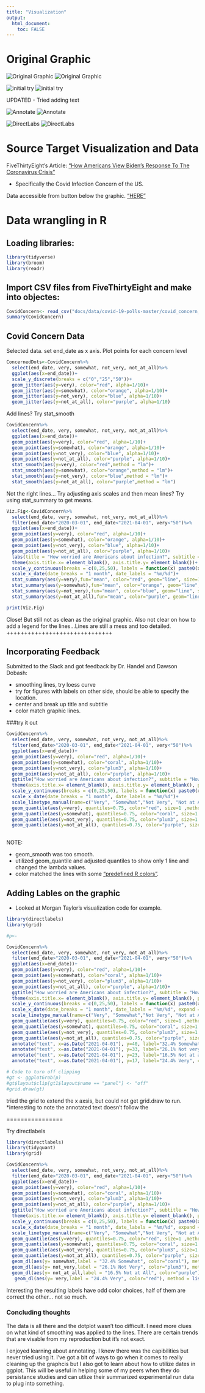 ---
title: "Visualization"
output: 
  html_document:
    toc: FALSE
---

# Original Graphic
![Original Graphic](docs/OrigViz.PNG⁩)
![Original Graphic](https://github.com/MoChan2021/MonicaChan-MADA-portfolio/blob/352d0a75e228fed5cbfecfbc5887d6f2b7b614b7/docs/OrigViz.png?raw=TRUE⁩)

![initial try](docs/ReplicatePlot.PNG⁩)
![initial try](https://github.com/MoChan2021/MonicaChan-MADA-portfolio/blob/352d0a75e228fed5cbfecfbc5887d6f2b7b614b7/docs/ReplicatePlot.png?raw=TRUE⁩)

UPDATED - Tried adding text

![Annotate](P1.PNG⁩)
![Annotate](https://github.com/MoChan2021/MonicaChan-MADA-portfolio/blob/352d0a75e228fed5cbfecfbc5887d6f2b7b614b7/docs/P1.png?raw=TRUE)

![DirectLabs](P2.PNG⁩)
![DirectLabs](https://github.com/MoChan2021/MonicaChan-MADA-portfolio/blob/352d0a75e228fed5cbfecfbc5887d6f2b7b614b7/docs/P2.png?raw=TRUE⁩)

# Source Target Visualization and Data

FiveThirtyEight's Article: ["How Americans View Biden's Response To The Coronavirus Crisis"](https://projects.fivethirtyeight.com/coronavirus-polls/) 

* Specifically the Covid Infection Concern of the US.

Data accessible from button below the graphic. ["HERE"](https://github.com/fivethirtyeight/covid-19-polls/archive/master.zip)   

# Data wrangling in R

## Loading libraries:
```{r warning=FALSE}
library(tidyverse)
library(broom)
library(readr)
```
## Import CSV files from FiveThirtyEight and make into objectes:

```{r}
CovidConcern<- read_csv("docs/data/covid-19-polls-master/covid_concern_polls.csv")
summary(CovidConcern)

```
## Covid Concern Data
Selected data. set end_date as x axis. Plot points for each concern level

```{r warning=FALSE}
ConcernedDots<-CovidConcern%>%
  select(end_date, very, somewhat, not_very, not_at_all)%>%
  ggplot(aes(x=end_date))+
  scale_y_discrete(breaks = c("0","25","50"))+
  geom_jitter(aes(y=very), color="red", alpha=1/10)+
  geom_jitter(aes(y=somewhat), color="orange", alpha=1/10)+
  geom_jitter(aes(y=not_very), color="blue", alpha=1/10)+
  geom_jitter(aes(y=not_at_all), color="purple", alpha=1/10)

```

Add lines? Try stat_smooth
```{r warning=FALSE}
CovidConcern%>%
  select(end_date, very, somewhat, not_very, not_at_all)%>%
  ggplot(aes(x=end_date))+
  geom_point(aes(y=very), color="red", alpha=1/10)+
  geom_point(aes(y=somewhat), color="orange", alpha=1/10)+
  geom_point(aes(y=not_very), color="blue", alpha=1/10)+
  geom_point(aes(y=not_at_all), color="purple", alpha=1/10)+
  stat_smooth(aes(y=very), color="red",method = "lm")+
  stat_smooth(aes(y=somewhat), color="orange",method = "lm")+
  stat_smooth(aes(y=not_very), color="blue",method = "lm")+
  stat_smooth(aes(y=not_at_all), color="purple",method = "lm")

```

Not the right lines... Try adjusting axis scales and then mean lines?
Try using stat_summary to get means.
```{r warning=FALSE}
Viz.Fig<-CovidConcern%>%
  select(end_date, very, somewhat, not_very, not_at_all)%>%
  filter(end_date>"2020-03-01", end_date<"2021-04-01", very<"50")%>%
  ggplot(aes(x=end_date))+
  geom_point(aes(y=very), color="red", alpha=1/10)+
  geom_point(aes(y=somewhat), color="orange", alpha=1/10)+
  geom_point(aes(y=not_very), color="blue", alpha=1/10)+
  geom_point(aes(y=not_at_all), color="purple", alpha=1/10)+
  labs(title = "How worried are Americans about infection?", subtitle = "How concerned Americans say they are that they, someone in their family or someone else \n they know will become infected with the coronavirus")+
  theme(axis.title.x= element_blank(), axis.title.y= element_blank())+
  scale_y_continuous(breaks = c(0,25,50), labels = function(x) paste0(x * 1, '%'))+
  scale_x_date(date_breaks = "1 month", date_labels = "%m/%d")+
  stat_summary(aes(y=very),fun="mean", color="red", geom="line", size=1)+
  stat_summary(aes(y=somewhat),fun="mean", color="orange", geom="line", size=1)+
  stat_summary(aes(y=not_very),fun="mean", color="blue", geom="line", size=1)+
  stat_summary(aes(y=not_at_all),fun="mean", color="purple", geom="line", size=1)

print(Viz.Fig)
```

Close!
But still not as clean as the original graphic.
Also not clear on how to add a legend for the lines...Lines are still a mess and too detailed.
++++++++++++++++++++++++++++++

## Incorporating Feedback

Submitted to the Slack and got feedback by Dr. Handel and Dawson Dobash:

* smoothing lines, try loess curve
* try for figures with labels on other side, should be able to specify the location.
* center and break up title and subtitle
* color match graphic lines.

###try it out
```{r warning=FALSE}
CovidConcern%>%
  select(end_date, very, somewhat, not_very, not_at_all)%>%
  filter(end_date>"2020-03-01", end_date<"2021-04-01", very<"50")%>%
  ggplot(aes(x=end_date))+
  geom_point(aes(y=very), color="red", alpha=1/10)+
  geom_point(aes(y=somewhat), color="coral", alpha=1/10)+
  geom_point(aes(y=not_very), color="plum3", alpha=1/10)+
  geom_point(aes(y=not_at_all), color="purple", alpha=1/10)+
  ggtitle("How worried are Americans about infection?", subtitle = "How concerned Americans say they are that they, someone in their family or someone else \n they know will become infected with the coronavirus")+  
  theme(axis.title.x= element_blank(), axis.title.y= element_blank(), plot.title = element_text(hjust=0.5), plot.subtitle = element_text(hjust=0.5))+
  scale_y_continuous(breaks = c(0,25,50), labels = function(x) paste0(x * 1, '%'))+
  scale_x_date(date_breaks = "1 month", date_labels = "%m/%d")+
  scale_linetype_manual(name=c("Very", "Somewhat","Not Very", "Not at All")) +
  geom_quantile(aes(y=very), quantiles=0.75, color="red", size=1 ,method="rqss", lambda=2)+
  geom_quantile(aes(y=somewhat), quantiles=0.75, color="coral", size=1 ,method="rqss", lambda=2)+
  geom_quantile(aes(y=not_very), quantiles=0.75, color="plum3", size=1 ,method="rqss", lambda=2)+
  geom_quantile(aes(y=not_at_all), quantiles=0.75, color="purple", size=1 ,method="rqss", lambda=2)
  
```

NOTE:

* geom_smooth was too smooth.
* utilized geom_quantile and adjusted quantiles to show only 1 line and changed the lambda values.
* color matched the lines with some ["predefined R colors"](http://sape.inf.usi.ch/quick-reference/ggplot2/colour).

## Adding Lables on the graphic

* Looked at Morgan Taylor's visualization code for example.

```{r warning=FALSE}
library(directlabels)
library(grid)

#p<-

CovidConcern%>%
  select(end_date, very, somewhat, not_very, not_at_all)%>%
  filter(end_date>"2020-03-01", end_date<"2021-04-01", very<"50")%>%
  ggplot(aes(x=end_date))+
  geom_point(aes(y=very), color="red", alpha=1/10)+
  geom_point(aes(y=somewhat), color="coral", alpha=1/10)+
  geom_point(aes(y=not_very), color="plum3", alpha=1/10)+
  geom_point(aes(y=not_at_all), color="purple", alpha=1/10)+
  ggtitle("How worried are Americans about infection?", subtitle = "How concerned Americans say they are that they, someone in their family or someone else \n they know will become infected with the coronavirus")+  
  theme(axis.title.x= element_blank(), axis.title.y= element_blank(), plot.title = element_text(hjust=0.5), plot.subtitle = element_text(hjust=0.5))+
  scale_y_continuous(breaks = c(0,25,50), labels = function(x) paste0(x * 1, '%'))+
  scale_x_date(date_breaks = "1 month", date_labels = "%m/%d", expand = c(0.001,75))+
  scale_linetype_manual(name=c("Very", "Somewhat","Not Very", "Not at All")) +
  geom_quantile(aes(y=very), quantiles=0.75, color="red", size=1 ,method="rqss", lambda=2)+
  geom_quantile(aes(y=somewhat), quantiles=0.75, color="coral", size=1 ,method="rqss", lambda=2)+
  geom_quantile(aes(y=not_very), quantiles=0.75, color="plum3", size=1 ,method="rqss", lambda=2)+
  geom_quantile(aes(y=not_at_all), quantiles=0.75, color="purple", size=1 ,method="rqss", lambda=2)+
  annotate("text", x=as.Date("2021-04-01"), y=40, label="32.4% Somewhat", color="coral", hjust=0)+
  annotate("text", x=as.Date("2021-04-01"), y=33, label="26.1% Not very", color="plum3", hjust=0)+
  annotate("text", x=as.Date("2021-04-01"), y=23, label="16.5% Not at all", color="purple", hjust=0)+
  annotate("text", x=as.Date("2021-04-01"), y=17, label="24.4% Very", color="red", hjust=0)

# Code to turn off clipping
#gt <- ggplotGrob(p)
#gt$layout$clip[gt1$layout$name == "panel"] <- "off"
#grid.draw(gt)

```
tried the grid to extend the x axsis, but could not get grid.draw to run.
*interesting to note the annotated text doesn't follow the 

================

Try directlabels
```{r warning=FALSE}
library(directlabels)
library(tidyquant)
library(grid)

CovidConcern%>%
  select(end_date, very, somewhat, not_very, not_at_all)%>%
  filter(end_date>"2020-03-01", end_date<"2021-04-01", very<"50")%>%
  ggplot(aes(x=end_date))+
  geom_point(aes(y=very), color="red", alpha=1/10)+
  geom_point(aes(y=somewhat), color="coral", alpha=1/10)+
  geom_point(aes(y=not_very), color="plum3", alpha=1/10)+
  geom_point(aes(y=not_at_all), color="purple", alpha=1/10)+
  ggtitle("How worried are Americans about infection?", subtitle = "How concerned Americans say they are that they, someone in their family or someone else \n they know will become infected with the coronavirus")+  
  theme(axis.title.x= element_blank(), axis.title.y= element_blank(), plot.title = element_text(hjust=0.5), plot.subtitle = element_text(hjust=0.5))+
  scale_y_continuous(breaks = c(0,25,50), labels = function(x) paste0(x * 1, '%'))+
  scale_x_date(date_breaks = "1 month", date_labels = "%m/%d", expand = c(0.0001,90))+
  scale_linetype_manual(name=c("Very", "Somewhat","Not Very", "Not at All")) +
  geom_quantile(aes(y=very), quantiles=0.75, color="red", size=1 ,method="rqss", lambda=2)+
  geom_quantile(aes(y=somewhat), quantiles=0.75, color="coral", size=1 ,method="rqss", lambda=2)+
  geom_quantile(aes(y=not_very), quantiles=0.75, color="plum3", size=1 ,method="rqss", lambda=2)+
  geom_quantile(aes(y=not_at_all), quantiles=0.75, color="purple", size=1 ,method="rqss", lambda=2)+
  geom_dl(aes(y= somewhat,label = "32.4% Somewhat", color="coral"), method = list(dl.trans(x = x + 0.2), "last.points"))+
  geom_dl(aes(y= not_very,label = "26.1% Not Very", color="plum3"), method = list(dl.trans(x = x + 0.2), "last.points"))+
  geom_dl(aes(y= not_at_all,label = "16.5% Not at All", color="purple"), method = list(dl.trans(x = x + 0.2), "last.points"))+
   geom_dl(aes(y= very,label = "24.4% Very", color="red"), method = list(dl.trans(x = x + 0.2), "last.points"))

```

Interesting the resulting labels have odd color choices, half of them are correct the other... not so much.

### Concluding thoughts

The data is all there and the dotplot wasn't too difficult. I need more clues on what kind of smoothing was applied to the lines. There are certain trends that are visable from my reproduction but it's not exact.

I enjoyed learning about annotating. I knew there was the capibilities but never tried using it. I've got a bit of ways to go when it comes to really cleaning up the graphcis but I also got to learn about how to utilize dates in ggplot. This will be useful in helping some of my peers when they do persistance studies and can utlize their summarized experimental run data to plug into something.
